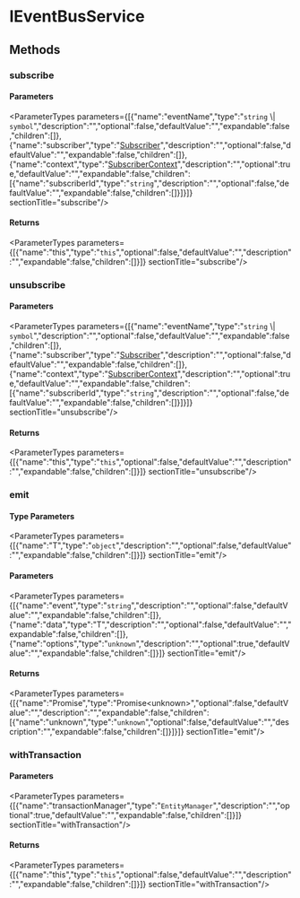 
# IEventBusService

## Methods

### subscribe

#### Parameters

<ParameterTypes parameters={[{"name":"eventName","type":"`string` \\| `symbol`","description":"","optional":false,"defaultValue":"","expandable":false,"children":[]},{"name":"subscriber","type":"[Subscriber](../types/types.EventBusTypes.Subscriber.mdx)","description":"","optional":false,"defaultValue":"","expandable":false,"children":[]},{"name":"context","type":"[SubscriberContext](../types/types.EventBusTypes.SubscriberContext.mdx)","description":"","optional":true,"defaultValue":"","expandable":false,"children":[{"name":"subscriberId","type":"`string`","description":"","optional":false,"defaultValue":"","expandable":false,"children":[]}]}]}  sectionTitle="subscribe"/>

#### Returns

<ParameterTypes parameters={[{"name":"this","type":"`this`","optional":false,"defaultValue":"","description":"","expandable":false,"children":[]}]}  sectionTitle="subscribe"/>

### unsubscribe

#### Parameters

<ParameterTypes parameters={[{"name":"eventName","type":"`string` \\| `symbol`","description":"","optional":false,"defaultValue":"","expandable":false,"children":[]},{"name":"subscriber","type":"[Subscriber](../types/types.EventBusTypes.Subscriber.mdx)","description":"","optional":false,"defaultValue":"","expandable":false,"children":[]},{"name":"context","type":"[SubscriberContext](../types/types.EventBusTypes.SubscriberContext.mdx)","description":"","optional":true,"defaultValue":"","expandable":false,"children":[{"name":"subscriberId","type":"`string`","description":"","optional":false,"defaultValue":"","expandable":false,"children":[]}]}]}  sectionTitle="unsubscribe"/>

#### Returns

<ParameterTypes parameters={[{"name":"this","type":"`this`","optional":false,"defaultValue":"","description":"","expandable":false,"children":[]}]}  sectionTitle="unsubscribe"/>

### emit

#### Type Parameters

<ParameterTypes parameters={[{"name":"T","type":"`object`","description":"","optional":false,"defaultValue":"","expandable":false,"children":[]}]}  sectionTitle="emit"/>

#### Parameters

<ParameterTypes parameters={[{"name":"event","type":"`string`","description":"","optional":false,"defaultValue":"","expandable":false,"children":[]},{"name":"data","type":"T","description":"","optional":false,"defaultValue":"","expandable":false,"children":[]},{"name":"options","type":"`unknown`","description":"","optional":true,"defaultValue":"","expandable":false,"children":[]}]}  sectionTitle="emit"/>

#### Returns

<ParameterTypes parameters={[{"name":"Promise","type":"Promise&#60;unknown&#62;","optional":false,"defaultValue":"","description":"","expandable":false,"children":[{"name":"unknown","type":"`unknown`","optional":false,"defaultValue":"","description":"","expandable":false,"children":[]}]}]}  sectionTitle="emit"/>

### withTransaction

#### Parameters

<ParameterTypes parameters={[{"name":"transactionManager","type":"`EntityManager`","description":"","optional":true,"defaultValue":"","expandable":false,"children":[]}]}  sectionTitle="withTransaction"/>

#### Returns

<ParameterTypes parameters={[{"name":"this","type":"`this`","optional":false,"defaultValue":"","description":"","expandable":false,"children":[]}]}  sectionTitle="withTransaction"/>
